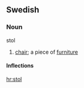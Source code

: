 ==Swedish==
===Noun===
;stol
#[[chair]]; a piece of [[furniture]]

====Inflections====
{{sv-noun|gender=Common|stol|stolen|stolar|stolarna|stols|stolens|stolars|stolarnas}}
[[hr:stol]]